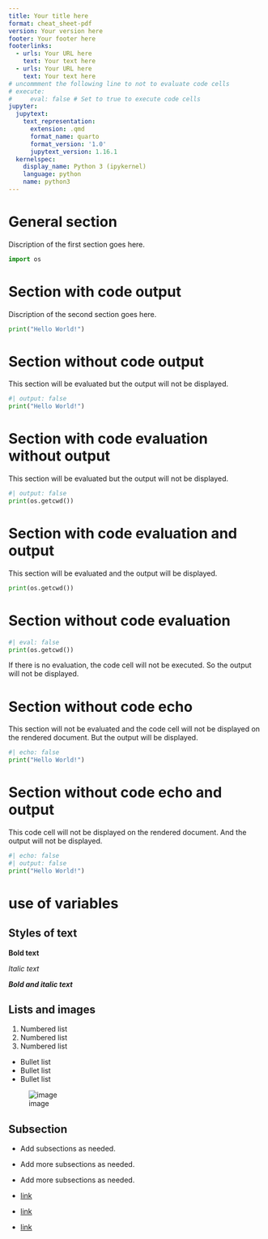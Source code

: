 ```yaml
---
title: Your title here
format: cheat_sheet-pdf
version: Your version here
footer: Your footer here
footerlinks:
  - urls: Your URL here
    text: Your text here
  - urls: Your URL here
    text: Your text here
# uncommment the following line to not to evaluate code cells
# execute:
#     eval: false # Set to true to execute code cells
jupyter:
  jupytext:
    text_representation:
      extension: .qmd
      format_name: quarto
      format_version: '1.0'
      jupytext_version: 1.16.1
  kernelspec:
    display_name: Python 3 (ipykernel)
    language: python
    name: python3
---
```


# General section

Discription of the first section goes here.

```python
import os
```

# Section with code output

Discription of the second section goes here.

```python
print("Hello World!")
```

# Section without code output

This section will be evaluated but the output will not be displayed.
```python
#| output: false
print("Hello World!")
```

# Section with code evaluation without output

This section will be evaluated but the output will not be displayed.

```python
#| output: false
print(os.getcwd())
```

# Section with code evaluation and output

This section will be evaluated and the output will be displayed.

```python
print(os.getcwd())
```

# Section without code evaluation
```python
#| eval: false
print(os.getcwd())
```

If there is no evaluation, the code cell will not be executed.
So the output will not be displayed.

# Section without code echo

This section will not be evaluated and the code cell will not be displayed on
the rendered document.
But the output will be displayed.

```python
#| echo: false
print("Hello World!")
```

# Section without code echo and output
This code cell will not be displayed on
the rendered document.
And the output will not be displayed.
```python
#| echo: false
#| output: false
print("Hello World!")
```

# use of variables

## Styles of text

**Bold text**

*Italic text*

***Bold and italic text***

## Lists and images
1. Numbered list
2. Numbered list
3. Numbered list

- Bullet list
- Bullet list
- Bullet list

![image](./_extensions/cheat_sheet/ansys.png)

## Subsection

- Add subsections as needed.
- Add more subsections as needed.
- Add more subsections as needed.

- [link](https://www.google.com)
- [link](https://www.google.com)
- [link](https://www.google.com)
